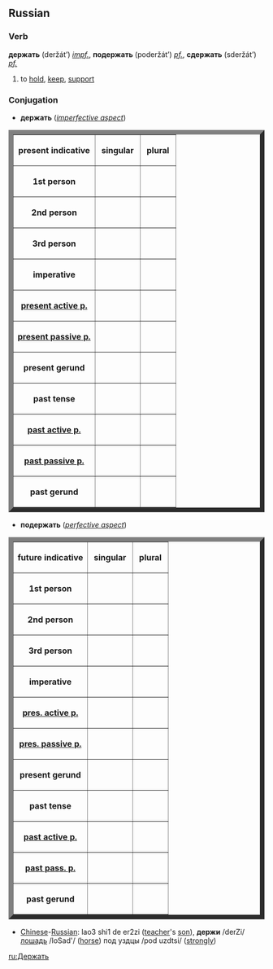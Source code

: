 ==Russian==
===Verb===
'''держать''' (deržát’) ''[[impf.]]'', '''подержать''' (poderžát’) ''[[pf.]]'', '''сдержать''' (sderžát’) ''[[pf.]]''

#to [[hold]], [[keep]], [[support]]

===Conjugation===
*'''держать''' (''[[imperfective aspect]]'')
<table border="9">
<tr><th>present indicative</th><th>&nbsp;singular&nbsp;</th><th>&nbsp;plural&nbsp;</th></tr>
<tr><th>1st person</th><td>&nbsp;{{Unicode|держу́}}&nbsp;</td><td>&nbsp;{{Unicode|де́ржим}}&nbsp;</td></tr>
<tr><th>2nd person</th><td>&nbsp;{{Unicode|де́ржишь}}&nbsp;</td><td>&nbsp;{{Unicode|де́ржите}}&nbsp;</td></tr>
<tr><th>3rd person</th><td>&nbsp;{{Unicode|де́ржит}}&nbsp;</td><td>&nbsp;{{Unicode|де́ржат}}&nbsp;</td></tr>
<tr><th>imperative</th><td>&nbsp;{{Unicode|держи́}}&nbsp;</td><td>&nbsp;{{Unicode|держи́те}}&nbsp;</td></tr>
<tr><th>[[present participle|present active p.]]</th><td>&nbsp;{{Unicode|держа́щий}}&nbsp;</td><td>&nbsp;{{Unicode|}}&nbsp;</td></tr>
<tr><th>[[present participle|present passive p.]]</th><td>&nbsp;{{Unicode|—}}&nbsp;</td><td>&nbsp;{{Unicode|}}&nbsp;</td></tr>
<tr><th>present gerund</th><td>&nbsp;{{Unicode|держа́}}&nbsp;</td><td>&nbsp;{{Unicode|}}&nbsp;</td></tr>
<tr><th>past tense</th><td>&nbsp;{{Unicode|держа́л, держа́ла, держа́ло}}&nbsp;</td><td>&nbsp;{{Unicode|держа́ли}}&nbsp;</td></tr>
<tr><th>[[past participle|past active p.]]</th><td>&nbsp;{{Unicode|держа́вший}}&nbsp;</td><td>&nbsp;{{Unicode|}}&nbsp;</td></tr>
<tr><th>[[past participle|past passive p.]]</th><td>&nbsp;{{Unicode|—}}&nbsp;</td><td>&nbsp;{{Unicode|}}&nbsp;</td></tr>
<tr><th>past gerund</th><td>&nbsp;{{Unicode|—}}&nbsp;</td><td>&nbsp;{{Unicode|}}&nbsp;</td></tr>
</table>


*'''подержать''' (''[[perfective aspect]]'')
<table border="9">
<tr><th>future indicative</th><th>&nbsp;singular&nbsp;</th><th>&nbsp;plural&nbsp;</th></tr>
<tr><th>1st person</th><td>&nbsp;{{Unicode|подержу́}}&nbsp;</td><td>&nbsp;{{Unicode|поде́ржим}}&nbsp;</td></tr>
<tr><th>2nd person</th><td>&nbsp;{{Unicode|поде́ржишь}}&nbsp;</td><td>&nbsp;{{Unicode|поде́ржите}}&nbsp;</td></tr>
<tr><th>3rd person</th><td>&nbsp;{{Unicode|поде́ржит}}&nbsp;</td><td>&nbsp;{{Unicode|поде́ржат}}&nbsp;</td></tr>
<tr><th>imperative</th><td>&nbsp;{{Unicode|подержи́}}&nbsp;</td><td>&nbsp;{{Unicode|подержи́те}}&nbsp;</td></tr>
<tr><th>[[present participle|pres. active p.]]</th><td>&nbsp;{{Unicode|—}}&nbsp;</td><td>&nbsp;{{Unicode|}}&nbsp;</td></tr>
<tr><th>[[present participle|pres. passive p.]]</th><td>&nbsp;{{Unicode|—}}&nbsp;</td><td>&nbsp;{{Unicode|}}&nbsp;</td></tr>
<tr><th>present gerund</th><td>&nbsp;{{Unicode|—}}&nbsp;</td><td>&nbsp;{{Unicode|}}&nbsp;</td></tr>
<tr><th>past tense</th><td>&nbsp;{{Unicode|подержа́л, подержа́ла,<br/>&nbsp;подержа́ло}}&nbsp;</td><td>&nbsp;{{Unicode|подержа́ли}}&nbsp;</td></tr>
<tr><th>[[past participle|past active p.]]</th><td>&nbsp;{{Unicode|подержа́вший}}&nbsp;</td><td>&nbsp;{{Unicode|}}&nbsp;</td></tr>
<tr><th>[[past participle|past pass. p.]]</th><td>&nbsp;{{Unicode|поде́ржанный (поде́ржан,<br/>&nbsp;поде́ржана, поде́ржано)}}&nbsp;</td><td>&nbsp;{{Unicode|(поде́ржаны)}}&nbsp;</td></tr>
<tr><th>past gerund</th><td>&nbsp;{{Unicode|подержа́в, подержа́вши}}&nbsp;</td><td>&nbsp;{{Unicode|}}&nbsp;</td></tr>
</table>


*[[Chinese]]-[[Russian]]: lao3 shi1 de er2zi ([[teacher]]'s [[son]]), '''держи''' /derZi/ [[лошадь]] /loSad'/ ([[horse]]) под уздцы /pod uzdtsi/ ([[strongly]])

[[ru:Держать]]